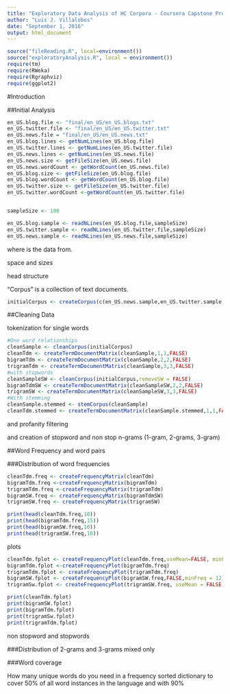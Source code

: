 ```yaml
---
title: "Exploratory Data Analysis of HC Corpora - Coursera Capstone Proyect"
author: "Luis J. Villalobos"
date: "September 1, 2016"
output: html_document
---
```

```r
source("fileReading.R", local=environment())
source("exploratoryAnalysis.R", local = environment())
require(tm)
require(RWeka)
require(Rgraphviz)
require(ggplot2)
```
#Introduction


##Initial Analysis

[//]: # ```{r cache=TRUE}
[//]: # downloadZipFile()
[//]: # extractFiles("Coursera-SwiftKey.zip")
[//]: # ```

```r
en_US.blog.file <- "final/en_US/en_US.blogs.txt"
en_US.twitter.file <- "final/en_US/en_US.twitter.txt"
en_US.news.file = "final/en_US/en_US.news.txt"
en_US.blog.lines <- getNumLines(en_US.blog.file)
en_US.twitter.lines <- getNumLines(en_US.twitter.file)
en_US.news.lines <- getNumLines(en_US.news.file)
en_US.news.size <- getFileSize(en_US.news.file)
en_US.news.wordCount <- getWordCount(en_US.news.file)
en_US.blog.size <- getFileSize(en_US.blog.file)
en_US.blog.wordCount <- getWordCount(en_US.blog.file)
en_US.twitter.size <- getFileSize(en_US.twitter.file)
en_US.twitter.wordCount <-getWordCount(en_US.twitter.file)


sampleSize <- 100
```

```r
en_US.blog.sample <- readNLines(en_US.blog.file,sampleSize)
en_US.twitter.sample <- readNLines(en_US.twitter.file,sampleSize)
en_US.news.sample <- readNLines(en_US.news.file,sampleSize)
```

where is the data from.

space and sizes

head structure

"Corpus" is a collection of text documents.

```r
initialCorpus <- createCorpus(c(en_US.news.sample,en_US.twitter.sample,en_US.blog.sample))
```

##Cleaning Data

tokenization for single words
```r
#One word relationships
cleanSample <- cleanCorpus(initialCorpus)
cleanTdm <- createTermDocumentMatrix(cleanSample,1,1,FALSE)
bigramTdm <- createTermDocumentMatrix(cleanSample,2,2,FALSE)
trigramTdm <- createTermDocumentMatrix(cleanSample,3,3,FALSE)
#with stopwords
cleanSampleSW <- cleanCorpus(initialCorpus,removeSW = FALSE)
bigramTdmSW <- createTermDocumentMatrix(cleanSampleSW,2,2,FALSE)
trigramSW <- createTermDocumentMatrix(cleanSampleSW,3,3,FALSE)
#With stemming
cleanSample.stemmed <- stemCorpus(cleanSample)
cleanTdm.stemmed <- createTermDocumentMatrix(cleanSample.stemmed,1,1,FALSE)
```



and profanity filtering

and creation of stopword and non stop n-grams (1-gram, 2-grams, 3-gram)


##Word Frequency and word pairs

###Distribution of word frequencies

```r
cleanTdm.freq <- createFrequencyMatrix(cleanTdm)
bigramTdm.freq <-createFrequencyMatrix(bigramTdm)
trigramTdm.freq <-createFrequencyMatrix(trigramTdm)
bigramSW.freq <- createFrequencyMatrix(bigramTdmSW)
trigramSW.freq <- createFrequencyMatrix(trigramSW)

print(head(cleanTdm.freq,10))
print(head(bigramTdm.freq,15))
print(head(bigramSW.freq,10))
print(head(trigramSW.freq,10))

```

plots

```r

cleanTdm.fplot <- createFrequencyPlot(cleanTdm.freq,useMean=FALSE, minFreq = 10)
bigramTdm.fplot <-createFrequencyPlot(bigramTdm.freq)
trigramTdm.fplot <- createFrequencyPlot(trigramTdm.freq)
bigramSW.fplot <- createFrequencyPlot(bigramSW.freq,FALSE,minFreq = 12)
trigramSw.fplot <- createFrequencyPlot(trigramSW.freq, useMean = FALSE,2)

print(cleanTdm.fplot)
print(bigramSW.fplot)
print(bigramTdm.fplot)
print(trigramSw.fplot)
print(trigramTdm.fplot)

```



non stopword and stopwords


###Distribution of 2-grams and 3-grams
mixed only

###Word coverage

How many unique words do you need in a frequency sorted dictionary to cover 50% of all word instances in the language and with 90%



